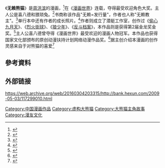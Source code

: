 《'''无赖熊猫'''》是[[周洪滨|周洪滨]]的漫画，<ref>{{Cite news|url=http://gzdaily.dayoo.com/html/2010-09/12/content_1123927.htm|title=无赖熊猫|language=zh-cn|publisher=广州日报|author=周洪滨|date=2010-09-12|accessdate=2015-04-25|deadurl=yes|archiveurl=https://web.archive.org/web/20110218220243/http://gzdaily.dayoo.com/html/2010-09/12/content_1123927.htm|archivedate=2011-02-18}}</ref>在《[[漫画世界|漫画世界]]》连载，夺得最受欢迎角色大奖。主人公是喜八德和猥琐兔。<ref>{{Cite news|url=http://comic.qq.com/a/20090330/000043.htm|title=周洪滨《无赖熊猫》第3册火速登场|language=zh-cn|publisher=腾讯|author=|date=2009年3月30日|accessdate=2015-04-25|deadurl=yes|archiveurl=https://web.archive.org/web/20160306073758/http://comic.qq.com/a/20090330/000043.htm|archivedate=2016年3月6日}}</ref>书商称该作品"无赖=发行量"，作者也人称"无赖教主"。<ref>{{Cite news|url=http://game.china.com/zh_cn/cartoon/news/11038482/20090326/15398269.html|title=最新《无赖熊猫》第3册火速登场|language=zh-cn|publisher=中华网|author=|date=2009-03-26|accessdate=2015-04-25|deadurl=yes|archiveurl=https://web.archive.org/web/20160304141744/http://game.china.com/zh_cn/cartoon/news/11038482/20090326/15398269.html|archivedate=2016年3月4日|df=}}</ref>单行本中还有作者的成长照片。<ref>{{Cite news|url=http://game.21cn.com/comic/news/2009/03/26/6054012.shtml|title=人气爆笑恶搞漫画[无赖熊猫]第3册4月上市|language=zh-cn|publisher=21cn|author=|date=2009-03-26|accessdate=2015-04-25}}{{dead link|date=2018年3月 |bot=InternetArchiveBot |fix-attempted=yes }}</ref>作者则成立了潜艇工作室，创作过《[[偷心九月天|偷心九月天]]》、《[[烈火街球|烈火街球]]》、《[[狼少年|狼少年]]》、《[[反斗档案|反斗档案]]》，本作品则是获得第2届金龙奖金奖。<ref>{{Cite news|url=http://news.artxun.com/yishu-1543-7710080.shtml|title=永不停止的无赖主义-《无赖熊猫》7、8精彩抢先看！|language=zh-cn|publisher=博宝艺术网|author=|date=2010-04-14|accessdate=2015-04-25}}{{Dead link|date=2020年1月 |bot=InternetArchiveBot |fix-attempted=yes }}</ref>主人公喜八德曾夺得《漫画世界》最受欢迎的漫画人物冠军。本作品也获得国家文化部颁布的原创动漫扶持计划网络动漫作品奖。<ref>{{Cite news|url=http://news.comicyu.com/2011/01/21/52148.html|title=无赖教主恶搞人气力作《无赖熊猫》9、10册火热上市|language=zh-cn|publisher=漫域|author=candy|date=2011年1月21日|accessdate=2015-04-25}}</ref>据主创介绍本漫画的创作灵感来自于对熊猫的喜爱<ref>{{Cite news|url=http://game.21cn.com/comic/news/a/2009/0531/12/5591100.shtml|title=爆笑漫画[无赖熊猫]单行本上市|language=zh-cn|publisher=21cn|author=|date=2009-05-31|accessdate=2015-04-25|deadurl=yes|archiveurl=https://web.archive.org/web/20160304130921/http://game.21cn.com/comic/news/a/2009/0531/12/5591100.shtml|archivedate=2016-03-04}}</ref>

==參考資料==
{{Reflist}}
==外部链接==
https://web.archive.org/web/20160304203315/http://bank.hexun.com/2009-05-03/117299010.html
[[Category:中国漫画作品|Category:中国漫画作品]]
[[Category:虚构大熊猫|Category:虚构大熊猫]]
[[Category:大熊猫主角故事|Category:大熊猫主角故事]]
[[Category:漫友文化|Category:漫友文化]]